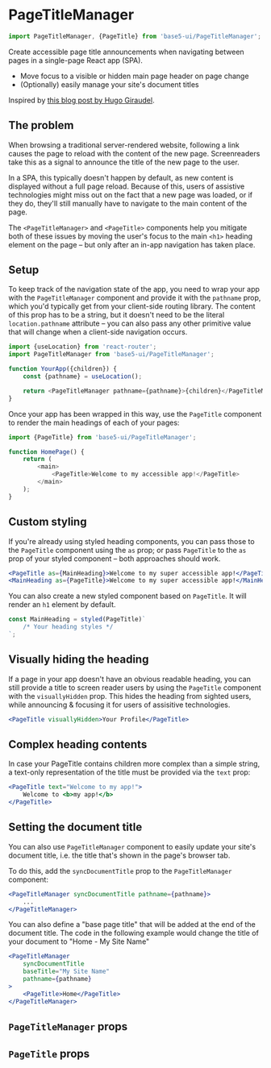 

<Meta title="Components/PageTitleManager" component={PageTitleManager} />

# PageTitleManager

```jsx
import PageTitleManager, {PageTitle} from 'base5-ui/PageTitleManager';
```

Create accessible page title announcements when navigating between pages in a single-page React app (SPA).

-   Move focus to a visible or hidden main page header on page change
-   (Optionally) easily manage your site's document titles

Inspired by [this blog post by Hugo Giraudel](https://hugogiraudel.com/2020/01/15/accessible-title-in-a-single-page-react-application/#title-announcer).

## The problem

When browsing a traditional server-rendered website, following a link causes the page to reload with the content of the new page. Screenreaders take this as a signal to announce the title of the new page to the user.

In a SPA, this typically doesn't happen by default, as new content is displayed without a full page reload. Because of this, users of assistive technologies might miss out on the fact that a new page was loaded, or if they do, they'll still manually have to navigate to the main content of the page.

The `<PageTitleManager>` and `<PageTitle>` components help you mitigate both of these issues by moving the user's focus to the main `<h1>` heading element on the page – but only after an in-app navigation has taken place.

## Setup

To keep track of the navigation state of the app, you need to wrap your app with the `PageTitleManager` component and provide it with the `pathname` prop, which you'd typically get from your client-side routing library. The content of this prop has to be a string, but it doesn't need to be the literal `location.pathname` attribute – you can also pass any other primitive value that will change when a client-side navigation occurs.

```js
import {useLocation} from 'react-router';
import PageTitleManager from 'base5-ui/PageTitleManager';

function YourApp({children}) {
	const {pathname} = useLocation();

	return <PageTitleManager pathname={pathname}>{children}</PageTitleManager>;
}
```

Once your app has been wrapped in this way, use the `PageTitle` component to render the main headings of each of your pages:

```js
import {PageTitle} from 'base5-ui/PageTitleManager';

function HomePage() {
	return (
		<main>
			<PageTitle>Welcome to my accessible app!</PageTitle>
		</main>
	);
}
```

## Custom styling

If you're already using styled heading components, you can pass those to the `PageTitle` component using the `as` prop; or pass `PageTitle` to the `as` prop of your styled component – both approaches should work.

```jsx
<PageTitle as={MainHeading}>Welcome to my super accessible app!</PageTitle>
<MainHeading as={PageTitle}>Welcome to my super accessible app!</MainHeading>
```

You can also create a new styled component based on `PageTitle`. It will render an `h1` element by default.

```js
const MainHeading = styled(PageTitle)`
	/* Your heading styles */
`;
```

## Visually hiding the heading

If a page in your app doesn't have an obvious readable heading, you can still provide a title to screen reader users by using the `PageTitle` component with the `visuallyHidden` prop. This hides the heading from sighted users, while announcing & focusing it for users of assisitive technologies.

```jsx
<PageTitle visuallyHidden>Your Profile</PageTitle>
```

## Complex heading contents

In case your PageTitle contains children more complex than a simple string, a text-only representation of the title must be provided via the `text` prop:

```jsx
<PageTitle text="Welcome to my app!">
	Welcome to <b>my app!</b>
</PageTitle>
```

## Setting the document title

You can also use `PageTitleManager` component to easily update your site's document title, i.e. the title that's shown in the page's browser tab.

To do this, add the `syncDocumentTitle` prop to the `PageTitleManager` component:

```jsx
<PageTitleManager syncDocumentTitle pathname={pathname}>
	...
</PageTitleManager>
```

You can also define a "base page title" that will be added at the end of the document title. The code in the following example would change the title of your document to "Home - My Site Name"

```jsx
<PageTitleManager
	syncDocumentTitle
	baseTitle="My Site Name"
	pathname={pathname}
>
	<PageTitle>Home</PageTitle>
</PageTitleManager>
```

## `PageTitleManager` props

<ArgsTable of={PageTitleManager} />

## `PageTitle` props

<ArgsTable of={PageTitle} />
